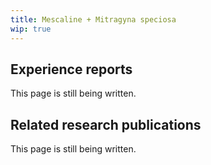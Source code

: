 ---
title: Mescaline + Mitragyna speciosa
wip: true
---

## Experience reports

This page is still being written.

## Related research publications

This page is still being written.

